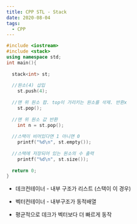 ```yaml
---
title: CPP STL - Stack
date: 2020-08-04
tags:
  - CPP
---
```


```c++
#include <iostream>
#include <stack>
using namespace std;
int main(){
	
  stack<int> st;
	
  //원소(4) 삽입
	st.push(4);
	
  //맨 위 원소 팝. top이 가리키는 원소를 삭제. 반환x
	st.pop(); 
	
  //맨 위 원소 값 반환
	int n = st.pop();
	
  //스택이 비어있다면 1 아니면 0
	printf("%d\n", st.empty());
	
  //스택에 저장되어 있는 원소의 수 출력
	printf("%d\n", st.size());
	
  return 0;
}
```



- 데크컨테이너 - 내부 구조가 리스트 (스택이 이 경우)

- 벡터컨테이너 - 내부구조가 동적배열

- 평균적으로 데크가 벡터보다 더 빠르게 동작

  